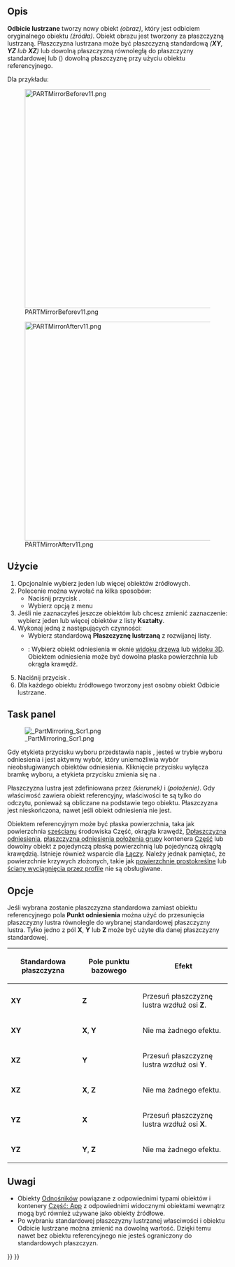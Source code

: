 <languages/>

{{Docnav/pl
|[[Part_Revolve/pl|Obrót]]
|[[Part_Scale/pl|Skaluj]]
|[[Part_Workbench/pl|środowisko pracy Część]]
|IconL=Part_Revolve.svg
|IconR=Part_Fillet.svg
|IconC=Workbench_Part.svg
}}

{{GuiCommand/pl
|Name=Part Mirror
|Name/pl=Część: Odbicie lustrzane
|MenuLocation=Część → Odbicie lustrzane ...
|Workbenches=[[Part_Workbench/pl|Część]]
}}

<span id="Description"></span>
==Opis== 

'''Odbicie lustrzane''' tworzy nowy obiekt ''(obraz)'', który jest odbiciem oryginalnego obiektu ''(źródła)''. Obiekt obrazu jest tworzony za płaszczyzną lustrzaną. Płaszczyzna lustrzana może być płaszczyzną standardową ''('''XY''', '''YZ''' lub '''XZ''')'' lub dowolną płaszczyzną równoległą do płaszczyzny standardowej lub ({{Version/pl|1.0}}) dowolną płaszczyznę przy użyciu obiektu referencyjnego.

Dla przykładu:

[[Image:PARTMirrorBeforev11.png|500px]]

{{Caption|Przed}}

[[Image:PARTMirrorAfterv11.png|500px]]

{{Caption|Po odbiciu lustrzanym względem płaszczyzny YZ}}

<span id="Usage"></span>
==Użycie==

<div class="mw-translate-fuzzy">
# Opcjonalnie wybierz jeden lub więcej obiektów źródłowych.
# Polecenie można wywołać na kilka sposobów:
#* Naciśnij przycisk {{Button|[[Image:Part_Mirror.svg|16px]] '''Odbicie lustrzane'''}}.
#* Wybierz opcją z menu {{MenuCommand|Część → [[Image:Part_Mirror.svg|16px]] Odbicie lustrzane ...}}
# Jeśli nie zaznaczyłeś jeszcze obiektów lub chcesz zmienić zaznaczenie: wybierz jeden lub więcej obiektów z listy '''Kształty'''.
# Wykonaj jedną z następujących czynności:
#* Wybierz standardową '''Płaszczyznę lustrzaną''' z rozwijanej listy.
#* {{Version/pl|1.0}}: Wybierz obiekt odniesienia w oknie [[Tree_view/pl|widoku drzewa]] lub [[3D_view/pl|widoku 3D]]. Obiektem odniesienia może być dowolna płaska powierzchnia lub okrągła krawędź.
# Naciśnij przycisk {{Button|OK}}.
# Dla każdego obiektu źródłowego tworzony jest osobny obiekt Odbicie lustrzane.
</div>

<div lang="en" dir="ltr" class="mw-content-ltr">
==Task panel==
</div>

[[Image: PartMirroring_Scr1.png|thumb|right]]

Gdy etykieta przycisku wyboru przedstawia napis {{Button|Wybieranie ...}}, jesteś w trybie wyboru odniesienia i jest aktywny wybór, który uniemożliwia wybór nieobsługiwanych obiektów odniesienia. Kliknięcie przycisku wyłącza bramkę wyboru, a etykieta przycisku zmienia się na {{Button|Wybierz odniesienie ...}}.

Płaszczyzna lustra jest zdefiniowana przez {{PropertyData|Normal}} ''(kierunek)'' i {{PropertyData|Base}} ''(położenie)''. Gdy właściwość {{PropertyData|Płaszczyzna odbicia lustrzanego:}} zawiera obiekt referencyjny, właściwości te są tylko do odczytu, ponieważ są obliczane na podstawie tego obiektu. Płaszczyzna jest nieskończona, nawet jeśli obiekt odniesienia nie jest.

Obiektem referencyjnym może być płaska powierzchnia, taka jak powierzchnia [[Part_Box/pl|sześcianu]] środowiska Część, okrągła krawędź, [[PartDesign_Plane/pl|Dpłaszczyzna odniesienia]], [[App_OriginGroupExtension/pl|płaszczyzna odniesienia położenia grupy]] kontenera [[Std_Part/pl|Część]] lub dowolny obiekt z pojedynczą płaską powierzchnią lub pojedynczą okrągłą krawędzią. Istnieje również wsparcie dla [[App_Link/pl|Łączy]]. Należy jednak pamiętać, że powierzchnie krzywych złożonych, takie jak [[Part_RuledSurface/pl|powierzchnie prostokreślne]] lub [[Part_Loft/pl|ściany wyciągnięcia przez profile]] nie są obsługiwane.

<span id="Options"></span>
==Opcje== 

Jeśli wybrana zostanie płaszczyzna standardowa zamiast obiektu referencyjnego pola '''Punkt odniesienia''' można użyć do przesunięcia płaszczyzny lustra równolegle do wybranej standardowej płaszczyzny lustra. Tylko jedno z pól '''X''', '''Y''' lub '''Z''' może być użyte dla danej płaszczyzny standardowej.

{| class="wikitable" border="1"
!Standardowa płaszczyzna!! Pole punktu bazowego!! Efekt
|- align="center" 
|'''XY'''||'''Z'''|| align="left" |Przesuń płaszczyznę lustra wzdłuż osi '''Z'''.
|- align="center"
|'''XY'''||'''X''', '''Y'''|| align="left" |Nie ma żadnego efektu.
|- align="center"
|'''XZ'''||'''Y'''|| align="left" |Przesuń płaszczyznę lustra wzdłuż osi '''Y'''.
|- align="center"
|'''XZ'''||'''X''', '''Z'''|| align="left" |Nie ma żadnego efektu.
|- align="center"
|'''YZ'''||'''X'''|| align="left" |Przesuń płaszczyznę lustra wzdłuż osi '''X'''.
|- align="center"
|'''YZ'''||'''Y''', '''Z'''|| align="left" |Nie ma żadnego efektu.
|}

<span id="Notes"></span>
==Uwagi==

* Obiekty [[App_Link/pl|Odnośników]] powiązane z odpowiednimi typami obiektów i kontenery [[App_Part/pl|Część: App]] z odpowiednimi widocznymi obiektami wewnątrz mogą być również używane jako obiekty źródłowe. {{Version/pl|0.20}}
* Po wybraniu standardowej płaszczyzny lustrzanej własciwości {{PropertyData|Normal}} i {{PropertyData|Baza}} obiektu Odbicie lustrzane można zmienić na dowolną wartość. Dzięki temu nawet bez obiektu referencyjnego nie jesteś ograniczony do standardowych płaszczyzn.


{{Docnav/pl
|[[Part_Revolve/pl|Obrót]]
|[[Part_Scale/pl|Skaluj]]
|[[Part_Workbench/pl|środowisko pracy Część]]
|IconL=Part_Revolve.svg
|IconR=Part_Fillet.svg
|IconC=Workbench_Part.svg
}}

{{Part Tools navi{{#translation:}}}}
{{Userdocnavi{{#translation:}}}}